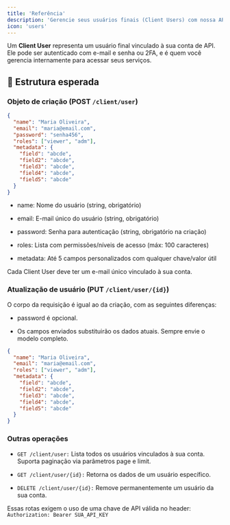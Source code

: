 ```yaml
---
title: 'Referência'
description: 'Gerencie seus usuários finais (Client Users) com nossa API.'
icon: 'users'
---
```


Um **Client User** representa um usuário final vinculado à sua conta de API. Ele pode ser autenticado com e-mail e senha ou 2FA, e é quem você gerencia internamente para acessar seus serviços.

##  🌳 Estrutura esperada

### Objeto de criação (POST `/client/user`)

```json
{
  "name": "Maria Oliveira",
  "email": "maria@email.com",
  "password": "senha456",
  "roles": ["viewer", "adm"],
  "metadata": {
    "field": "abcde",
    "field2": "abcde",
    "field3": "abcde",
    "field4": "abcde",
    "field5": "abcde"
  }
}
```
- name: Nome do usuário (string, obrigatório)

- email: E-mail único do usuário (string, obrigatório)

- password: Senha para autenticação (string, obrigatório na criação)

- roles: Lista com permissões/níveis de acesso (máx: 100 caracteres)

- metadata: Até 5 campos personalizados com qualquer chave/valor útil

<Tip title="Email único" > Cada Client User deve ter um e-mail único vinculado à sua conta. </Tip>

### Atualização de usuário (PUT `/client/user/{id}`)

O corpo da requisição é igual ao da criação, com as seguintes diferenças:

- password é opcional.

- Os campos enviados substituirão os dados atuais. Sempre envie o modelo completo.

```json
{
  "name": "Maria Oliveira",
  "email": "maria@email.com",
  "roles": ["viewer", "adm"],
  "metadata": {
    "field": "abcde",
    "field2": "abcde",
    "field3": "abcde",
    "field4": "abcde",
    "field5": "abcde"
  }
}
```

### Outras operações

- `GET /client/user:` Lista todos os usuários vinculados à sua conta.
Suporta paginação via parâmetros page e limit.

- `GET /client/user/{id}:` Retorna os dados de um usuário específico.

- `DELETE /client/user/{id}:` Remove permanentemente um usuário da sua conta.

<Tip title="Requisições protegidas por API Key" icon="book" horizontal> Essas rotas exigem o uso de uma chave de API válida no header: <code>Authorization: Bearer SUA_API_KEY</code> </Tip>
